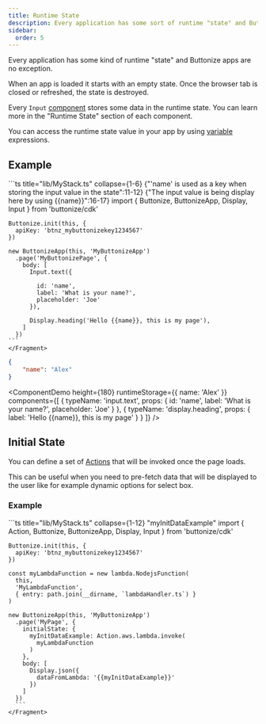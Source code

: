 ```yaml
---
title: Runtime State
description: Every application has some sort of runtime "state" and Buttonize apps are no exception. Learn more about how Buttonize Runtime State works.
sidebar:
  order: 5
---
```



<FrameworkSelect />

Every application has some kind of runtime "state" and Buttonize apps are no exception.

When an app is loaded it starts with an empty state. Once the browser tab is closed or refreshed, the state is destroyed.

Every `Input` [component](/core-concepts/components/#available-components) stores some data in the runtime state. You can learn more in the "Runtime State" section of each component.

You can access the runtime state value in your app by using [variable](/core-concepts/variables/) expressions.

## Example

<FrameworkContent>
  <Fragment slot="cdk">
    ```ts title="lib/MyStack.ts" collapse={1-6} {"'name' is used as a key when storing the input value in the state":11-12} {"The input value is being display here by using {{name}}":16-17}
    import { Buttonize, ButtonizeApp, Display, Input } from 'buttonize/cdk'

    Buttonize.init(this, {
      apiKey: 'btnz_mybuttonizekey1234567'
    })

    new ButtonizeApp(this, 'MyButtonizeApp')
      .page('MyButtonizePage', {
        body: [
          Input.text({

            id: 'name',
            label: 'What is your name?',
            placeholder: 'Joe'
          }),

          Display.heading('Hello {{name}}, this is my page'),
        ]
      })
    ```
    </Fragment>

</FrameworkContent>

```json title="Runtime state" frame="terminal"
{
	"name": "Alex"
}
```

<ComponentDemo
	height={180}
	runtimeStorage={{
		name: 'Alex'
	}}
	components={[
		{
			typeName: 'input.text',
			props: {
				id: 'name',
				label: 'What is your name?',
				placeholder: 'Joe'
			}
		},
		{
			typeName: 'display.heading',
			props: {
				label: 'Hello {{name}}, this is my page'
			}
		}
	]}
/>

## Initial State

You can define a set of [Actions](/core-concepts/actions/) that will be invoked once the page loads.

This can be useful when you need to pre-fetch data that will be displayed to the user like for example dynamic options for select box.

### Example

<FrameworkContent>
  <Fragment slot="cdk">
    ```ts title="lib/MyStack.ts" collapse={1-12} "myInitDataExample"
    import { Action, Buttonize, ButtonizeApp, Display, Input } from 'buttonize/cdk'

    Buttonize.init(this, {
      apiKey: 'btnz_mybuttonizekey1234567'
    })

    const myLambdaFunction = new lambda.NodejsFunction(
      this,
      'MyLambdaFunction',
      { entry: path.join(__dirname, `lambdaHandler.ts`) }
    )

    new ButtonizeApp(this, 'MyButtonizeApp')
      .page('MyPage', {
        initialState: {
          myInitDataExample: Action.aws.lambda.invoke(
            myLambdaFunction
          )
        },
        body: [
          Display.json({
            dataFromLambda: '{{myInitDataExample}}'
          })
        ]
      })
      ```
    </Fragment>

</FrameworkContent>
